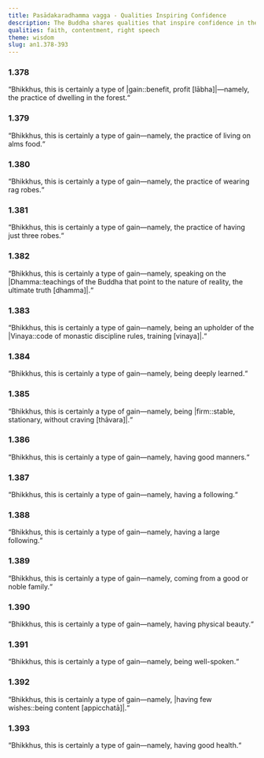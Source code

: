 ```yaml
---
title: Pasādakaradhamma vagga - Qualities Inspiring Confidence
description: The Buddha shares qualities that inspire confidence in the spiritual life.
qualities: faith, contentment, right speech
theme: wisdom
slug: an1.378-393
---
```


### 1.378

“Bhikkhus, this is certainly a type of |gain::benefit, profit [lābha]|—namely, the practice of dwelling in the forest.“

### 1.379

“Bhikkhus, this is certainly a type of gain—namely, the practice of living on alms food.“

### 1.380

“Bhikkhus, this is certainly a type of gain—namely, the practice of wearing rag robes.“

### 1.381

“Bhikkhus, this is certainly a type of gain—namely, the practice of having just three robes.“

### 1.382

“Bhikkhus, this is certainly a type of gain—namely, speaking on the |Dhamma::teachings of the Buddha that point to the nature of reality, the ultimate truth [dhamma]|.“

### 1.383

“Bhikkhus, this is certainly a type of gain—namely, being an upholder of the |Vinaya::code of monastic discipline rules, training [vinaya]|.“

### 1.384

“Bhikkhus, this is certainly a type of gain—namely, being deeply learned.“

### 1.385

“Bhikkhus, this is certainly a type of gain—namely, being |firm::stable, stationary, without craving [thāvara]|.“

### 1.386

“Bhikkhus, this is certainly a type of gain—namely, having good manners.“

### 1.387

“Bhikkhus, this is certainly a type of gain—namely, having a following.“

### 1.388

“Bhikkhus, this is certainly a type of gain—namely, having a large following.“

### 1.389

“Bhikkhus, this is certainly a type of gain—namely, coming from a good or noble family.“

### 1.390

“Bhikkhus, this is certainly a type of gain—namely, having physical beauty.“

### 1.391

“Bhikkhus, this is certainly a type of gain—namely, being well-spoken.“

### 1.392

“Bhikkhus, this is certainly a type of gain—namely, |having few wishes::being content [appicchatā]|.“

### 1.393

“Bhikkhus, this is certainly a type of gain—namely, having good health.“